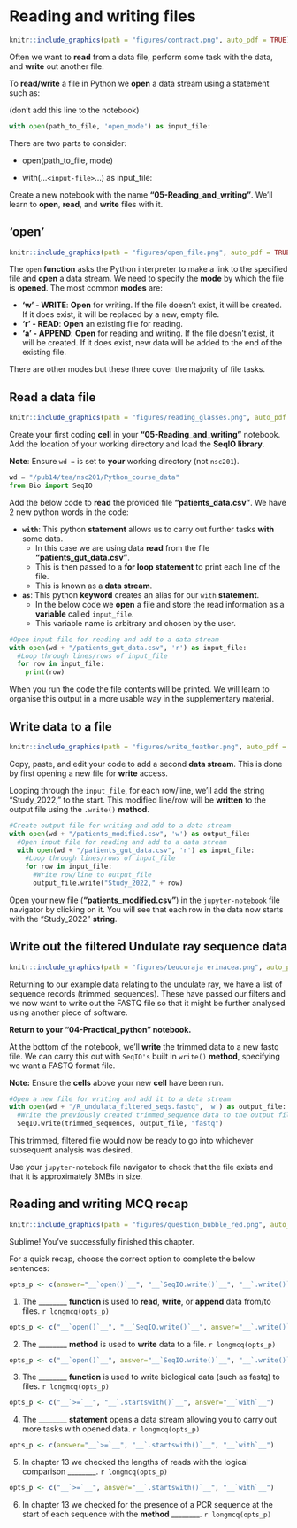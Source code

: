 # Reading and writing files {#reading_writing}
```r
knitr::include_graphics(path = "figures/contract.png", auto_pdf = TRUE)
```

Often we want to __read__ from a data file, perform some task with the data, and __write__ out
another file.

To __read/write__ a file in Python we __open__ a data stream using a statement such as:

(don't add this line to the notebook)
```python
with open(path_to_file, 'open_mode') as input_file:
```

There are two parts to consider:

  - open(path_to_file, mode)
  
  - with(...`<input-file>`...) as input_file:
  
Create a new notebook with the name  __"05-Reading_and_writing"__. We'll learn to __open__, __read__, and __write__ files with it.
  
## 'open'
```r
knitr::include_graphics(path = "figures/open_file.png", auto_pdf = TRUE)
```

The `open` __function__ asks the Python interpreter to make a link to the specified file and __open__ a data stream.
We need to specify the __mode__ by which the file is __opened__.
The most common __modes__ are:
 
 - __'w'   - WRITE__: __Open__ for writing. If the file doesn't exist, it will be created. If it does exist, it will be replaced by a new, empty file.
 - __'r'   - READ__: __Open__ an existing file for reading.
 - __'a'   - APPEND__: __Open__ for reading and writing. If the file doesn't exist, it will be created. If it does exist, new data will be added to the end of the existing file.
 
There are other modes but these three cover the majority of file tasks.

## Read a data file
```r
knitr::include_graphics(path = "figures/reading_glasses.png", auto_pdf = TRUE)
```

Create your first coding __cell__ in your __"05-Reading_and_writing"__ notebook. Add the location of your working directory and load the __SeqIO library__.

__Note__: Ensure `wd =` is set to __your__ working directory (not `nsc201`).

```python
wd = "/pub14/tea/nsc201/Python_course_data"
from Bio import SeqIO
```

Add the below code to __read__ the provided file __"patients_data.csv"__.
We have 2 new python words in the code:

- __`with`__: This python __statement__ allows us to carry out further tasks __with__ some data.
  - In this case we are using data __read__ from the file __"patients_gut_data.csv"__.
  - This is then passed to a __for loop statement__ to print each line of the file.
  - This is known as a __data stream__.
- __`as`__: This python __keyword__ creates an alias for our `with` __statement__.
  - In the below code we __open__ a file and store the read information as a __variable__ called `input_file`.
  - This variable name is arbitrary and chosen by the user.

```python
#Open input file for reading and add to a data stream
with open(wd + "/patients_gut_data.csv", 'r') as input_file:
  #Loop through lines/rows of input_file
  for row in input_file:
    print(row)
```

When you run the code the file contents will be printed. We will learn to organise this output in a more usable way in the supplementary material.

## Write data to a file
```r
knitr::include_graphics(path = "figures/write_feather.png", auto_pdf = TRUE)
```

Copy, paste, and edit your code to add a second __data stream__.
This is done by first opening a new file for __write__ access.

Looping through the `input_file`, for each row/line, we'll add the string "Study_2022," to the start.
This modified line/row will be __written__ to the output file using the `.write()` __method__.

```python
#Create output file for writing and add to a data stream
with open(wd + "/patients_modified.csv", 'w') as output_file:
  #Open input file for reading and add to a data stream
  with open(wd + "/patients_gut_data.csv", 'r') as input_file:
    #Loop through lines/rows of input_file
    for row in input_file:
      #Write row/line to output_file
      output_file.write("Study_2022," + row)
```

Open your new file (__"patients_modified.csv"__) in the `jupyter-notebook` file navigator by clicking on it.
You will see that each row in the data now starts with the "Study_2022" __string__.

## Write out the filtered Undulate ray sequence data
```r
knitr::include_graphics(path = "figures/Leucoraja erinacea.png", auto_pdf = TRUE)
```

Returning to our example data relating to the undulate ray, we have a list of sequence records (trimmed_sequences).
These have passed our filters and we now want to write out the FASTQ file so that it might be further analysed using another piece of software.

<b>Return to your "04-Practical_python" notebook.</b>

At the bottom of the notebook, we'll __write__ the trimmed data to a new fastq file.
We can carry this out with `SeqIO's` built in `write()` __method__, specifying we want a FASTQ format file.

__Note:__ Ensure the __cells__ above your new __cell__ have been run.

```python
#Open a new file for writing and add it to a data stream
with open(wd + "/R_undulata_filtered_seqs.fastq", 'w') as output_file:
  #Write the previously created trimmed_sequence data to the output file as a fastq file
  SeqIO.write(trimmed_sequences, output_file, "fastq")
```  

This trimmed, filtered file would now be ready to go into whichever subsequent analysis was desired.

Use your `jupyter-notebook` file navigator to check that the file exists and that it is approximately 3MBs in size.

## Reading and writing MCQ recap

```r
knitr::include_graphics(path = "figures/question_bubble_red.png", auto_pdf = TRUE)
```

Sublime! You've successfully finished this chapter.

For a quick recap, choose the correct option to complete the below sentences:

```r
opts_p <- c(answer="__`open()`__", "__`SeqIO.write()`__", "__`.write()`__")
```
1. The \_\_\_\_\_\_\_\_ __function__ is used to __read__, __write__, or __append__ data from/to files. `r longmcq(opts_p)`

```r
opts_p <- c("__`open()`__", "__`SeqIO.write()`__", answer="__`.write()`__")
```
2. The \_\_\_\_\_\_\_\_ __method__ is used to __write__ data to a file. `r longmcq(opts_p)`

```r
opts_p <- c("__`open()`__", answer="__`SeqIO.write()`__", "__`.write()`__")
```
3. The \_\_\_\_\_\_\_\_ __function__ is used to write biological data (such as fastq) to files. `r longmcq(opts_p)`

```r
opts_p <- c("__`>=`__", "__`.startswith()`__", answer="__`with`__")
```
4. The \_\_\_\_\_\_\_\_ __statement__ opens a data stream allowing you to carry out more tasks with opened data. `r longmcq(opts_p)`

```r
opts_p <- c(answer="__`>=`__", "__`.startswith()`__", "__`with`__")
```
5. In chapter 13 we checked the lengths of reads with the logical comparison \_\_\_\_\_\_\_\_. `r longmcq(opts_p)`

```r
opts_p <- c("__`>=`__", answer="__`.startswith()`__", "__`with`__")
```
6. In chapter 13 we checked for the presence of a PCR sequence at the start of each sequence with the __method__ \_\_\_\_\_\_\_\_. `r longmcq(opts_p)`